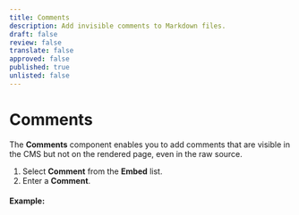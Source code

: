 ```yaml
---
title: Comments
description: Add invisible comments to Markdown files.
draft: false
review: false
translate: false
approved: false
published: true
unlisted: false
---
```


# Comments

The **Comments** component enables you to add comments that are visible in the CMS but not on the rendered page, even in the raw source.

1. Select **Comment** from the **Embed** list.
2. Enter a **Comment**.

#### Example:

<!-- hidden comment="This comment is invisible in the published website." -->
